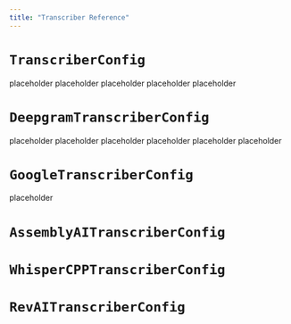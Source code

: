 ```yaml
---
title: "Transcriber Reference"
---
```


# `TranscriberConfig`

<ParamField body="sampling_rate" type="int">
  placeholder
</ParamField>
<ParamField body="audio_encoding" type="AudioEncoding">
  placeholder
</ParamField>
<ParamField body="chunk_size" type="int">
  placeholder
</ParamField>
<ParamField body="endpointing_config" type="Optional[EndpointingConfig]">
  placeholder
</ParamField>
<ParamField body="min_interrupt_confidence" type="Optional[float]">
  placeholder
</ParamField>

# `DeepgramTranscriberConfig`

<ParamField body="language" type="Optional[str]">
  placeholder
</ParamField>
<ParamField body="model" type="Optional[str]">
  placeholder
</ParamField>
<ParamField body="tier" type="Optional[str]">
  placeholder
</ParamField>
<ParamField body="version" type="Optional[str]">
  placeholder
</ParamField>
<ParamField body="downsampling" type="Optional[int]">
  placeholder
</ParamField>
<ParamField body="keywords" type="Optional[list]">
  placeholder
</ParamField>

# `GoogleTranscriberConfig`

<ParamField body="model" type="Optional[str]">
  placeholder
</ParamField>

# `AssemblyAITranscriberConfig`

# `WhisperCPPTranscriberConfig`

# `RevAITranscriberConfig`
